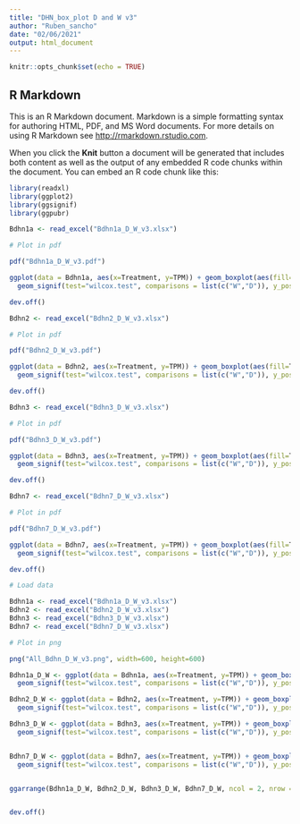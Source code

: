 ---
title: "DHN_box_plot D and W v3"
author: "Ruben_sancho"
date: "02/06/2021"
output: html_document
---

```{r setup, include=FALSE}
knitr::opts_chunk$set(echo = TRUE)
```

## R Markdown

This is an R Markdown document. Markdown is a simple formatting syntax for authoring HTML, PDF, and MS Word documents. For more details on using R Markdown see <http://rmarkdown.rstudio.com>.

When you click the **Knit** button a document will be generated that includes both content as well as the output of any embedded R code chunks within the document. You can embed an R code chunk like this:
```{r packages}
library(readxl)
library(ggplot2)
library(ggsignif)
library(ggpubr)
```

```{r Bdhn1a}

Bdhn1a <- read_excel("Bdhn1a_D_W_v3.xlsx")

# Plot in pdf

pdf("Bdhn1a_D_W_v3.pdf")

ggplot(data = Bdhn1a, aes(x=Treatment, y=TPM)) + geom_boxplot(aes(fill=Treatment)) + ggtitle("Bdhn1a") + theme(plot.title = element_text(hjust = 0.5)) +
  geom_signif(test="wilcox.test", comparisons = list(c("W","D")), y_position = c(1500), map_signif_level=TRUE)

dev.off()

```

```{r Bdhn2}

Bdhn2 <- read_excel("Bdhn2_D_W_v3.xlsx")

# Plot in pdf

pdf("Bdhn2_D_W_v3.pdf")

ggplot(data = Bdhn2, aes(x=Treatment, y=TPM)) + geom_boxplot(aes(fill=Treatment)) + ggtitle("Bdhn2") + theme(plot.title = element_text(hjust = 0.5)) +
  geom_signif(test="wilcox.test", comparisons = list(c("W","D")), y_position = c(2100), map_signif_level=TRUE)

dev.off()

```



```{r Bdhn3}

Bdhn3 <- read_excel("Bdhn3_D_W_v3.xlsx")

# Plot in pdf

pdf("Bdhn3_D_W_v3.pdf")

ggplot(data = Bdhn3, aes(x=Treatment, y=TPM)) + geom_boxplot(aes(fill=Treatment)) + ggtitle("Bdhn3") + theme(plot.title = element_text(hjust = 0.5)) +
  geom_signif(test="wilcox.test", comparisons = list(c("W","D")), y_position = c(5700), map_signif_level=TRUE)

dev.off()

```

```{r Bdhn7}

Bdhn7 <- read_excel("Bdhn7_D_W_v3.xlsx")

# Plot in pdf

pdf("Bdhn7_D_W_v3.pdf")

ggplot(data = Bdhn7, aes(x=Treatment, y=TPM)) + geom_boxplot(aes(fill=Treatment)) + ggtitle("Bdhn7") + theme(plot.title = element_text(hjust = 0.5)) +
  geom_signif(test="wilcox.test", comparisons = list(c("W","D")), y_position = c(1250), map_signif_level=TRUE)

dev.off()

```

```{r All_Bdhn_D_W}

# Load data

Bdhn1a <- read_excel("Bdhn1a_D_W_v3.xlsx")
Bdhn2 <- read_excel("Bdhn2_D_W_v3.xlsx")
Bdhn3 <- read_excel("Bdhn3_D_W_v3.xlsx")
Bdhn7 <- read_excel("Bdhn7_D_W_v3.xlsx")

# Plot in png

png("All_Bdhn_D_W_v3.png", width=600, height=600)

Bdhn1a_D_W <- ggplot(data = Bdhn1a, aes(x=Treatment, y=TPM)) + geom_boxplot(aes(fill=Treatment)) + ggtitle("Bdhn1a") + theme(plot.title = element_text(hjust = 0.5)) +
  geom_signif(test="wilcox.test", comparisons = list(c("W","D")), y_position = c(1500), map_signif_level=TRUE)

Bdhn2_D_W <- ggplot(data = Bdhn2, aes(x=Treatment, y=TPM)) + geom_boxplot(aes(fill=Treatment)) + ggtitle("Bdhn2") + theme(plot.title = element_text(hjust = 0.5)) +
  geom_signif(test="wilcox.test", comparisons = list(c("W","D")), y_position = c(2100), map_signif_level=TRUE)

Bdhn3_D_W <- ggplot(data = Bdhn3, aes(x=Treatment, y=TPM)) + geom_boxplot(aes(fill=Treatment)) + ggtitle("Bdhn3") + theme(plot.title = element_text(hjust = 0.5)) +
  geom_signif(test="wilcox.test", comparisons = list(c("W","D")), y_position = c(5700), map_signif_level=TRUE)


Bdhn7_D_W <- ggplot(data = Bdhn7, aes(x=Treatment, y=TPM)) + geom_boxplot(aes(fill=Treatment)) + ggtitle("Bdhn7") + theme(plot.title = element_text(hjust = 0.5)) +
  geom_signif(test="wilcox.test", comparisons = list(c("W","D")), y_position = c(1250), map_signif_level=TRUE)


ggarrange(Bdhn1a_D_W, Bdhn2_D_W, Bdhn3_D_W, Bdhn7_D_W, ncol = 2, nrow = 2, common.legend = TRUE, legend="bottom")


dev.off()

```
